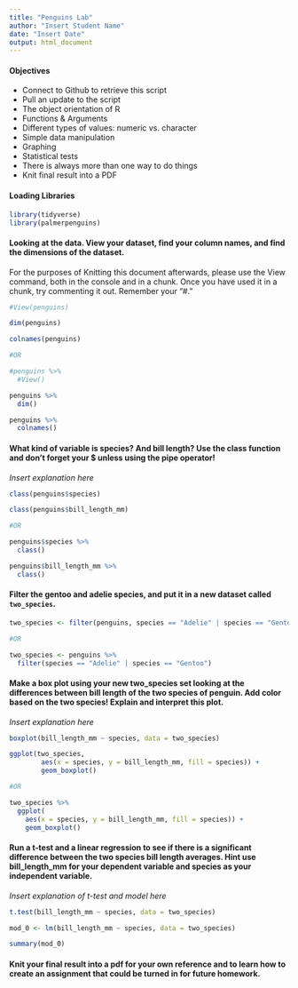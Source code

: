 ```yaml
---
title: "Penguins Lab"
author: "Insert Student Name"
date: "Insert Date"
output: html_document
---
```


#### Objectives
- Connect to Github to retrieve this script
- Pull an update to the script
- The object orientation of R
- Functions & Arguments
- Different types of values: numeric vs. character
- Simple data manipulation
- Graphing
- Statistical tests
- There is always more than one way to do things
- Knit final result into a PDF

#### Loading Libraries 

```r
library(tidyverse)
library(palmerpenguins)
```

#### Looking at the data. View your dataset, find your column names, and find the dimensions of the dataset.

For the purposes of Knitting this document afterwards, please use the View command, both in the console and in a chunk. Once you have used it in a chunk, try commenting it out. Remember your "#."

```r
#View(penguins)

dim(penguins)

colnames(penguins)

#OR

#penguins %>% 
  #View()

penguins %>% 
  dim()

penguins %>% 
  colnames()

```

#### What kind of variable is species?  And bill length? Use the class function and don't forget your $ unless using the pipe operator!

*Insert explanation here*

```r
class(penguins$species)

class(penguins$bill_length_mm)

#OR 

penguins$species %>% 
  class()

penguins$bill_length_mm %>% 
  class()
```


#### Filter the gentoo and adelie species, and put it in a new dataset called `two_species`.

```r
two_species <- filter(penguins, species == "Adelie" | species == "Gentoo")

#OR 

two_species <- penguins %>% 
  filter(species == "Adelie" | species == "Gentoo")
```

#### Make a box plot using your new two_species set looking at the differences between bill length of the two species of penguin. Add color based on the two species! Explain and interpret this plot.

*Insert explanation here*

```r
boxplot(bill_length_mm ~ species, data = two_species) 

ggplot(two_species, 
        aes(x = species, y = bill_length_mm, fill = species)) +
        geom_boxplot()

#OR 

two_species %>% 
  ggplot(
    aes(x = species, y = bill_length_mm, fill = species)) + 
    geom_boxplot()
```

#### Run a t-test and a linear regression to see if there is a significant difference between the two species bill length averages. Hint use bill_length_mm for your dependent variable and species as your independent variable. 

*Insert explanation of t-test and model here*

```r
t.test(bill_length_mm ~ species, data = two_species)

mod_0 <- lm(bill_length_mm ~ species, data = two_species)

summary(mod_0)
```

#### Knit your final result into a pdf for your own reference and to learn how to create an assignment that could be turned in for future homework.